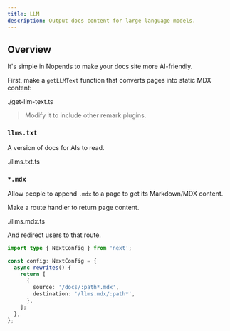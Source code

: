 ```yaml
---
title: LLM
description: Output docs content for large language models.
---
```


## Overview

It's simple in Nopends to make your docs site more AI-friendly.

First, make a `getLLMText` function that converts pages into static MDX content:

<include>./get-llm-text.ts</include>

> Modify it to include other remark plugins.

### `llms.txt`

A version of docs for AIs to read.

<include meta='title="app/llms.txt/route.ts"'>./llms.txt.ts</include>

### `*.mdx`

Allow people to append `.mdx` to a page to get its Markdown/MDX content.

Make a route handler to return page content.

<include meta='title="app/llms.mdx/[[...slug]]/route.ts"'>
  ./llms.mdx.ts
</include>

And redirect users to that route.

```ts title="next.config.ts"
import type { NextConfig } from 'next';

const config: NextConfig = {
  async rewrites() {
    return [
      {
        source: '/docs/:path*.mdx',
        destination: '/llms.mdx/:path*',
      },
    ];
  },
};
```
